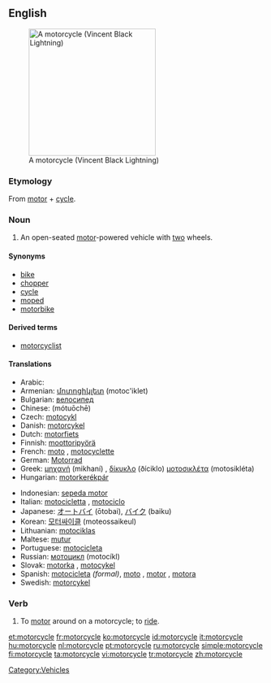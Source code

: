 ==English==
[[Image:VINCENT_Black_Lightning.jpg|thumb|right|250px|A motorcycle (Vincent Black Lightning)]]

===Etymology===
From [[motor]] + [[cycle]].

===Noun===
{{en-noun}}

# An open-seated [[motor]]-powered vehicle with [[two]] wheels.

====Synonyms====
* [[bike]]
* [[chopper]]
* [[cycle]]
* [[moped]]
* [[motorbike]]

====Derived terms====
* [[motorcyclist]]

====Translations====
{{trans-top|open-seated motor-powered vehicle with two wheels}}
* Arabic: {{Arab|[[موتوسيكل]]}} {{IPAchar|(motosíkel)}} {{m}}
* Armenian: [[մոտոցիկլետ]] (motoc'iklet)
* Bulgarian: [[велосипед]] {{m}}
* Chinese: {{zh-ts|摩托車|摩托车}} (mótuōchē)
* Czech: [[motocykl]] {{m}}
* Danish: [[motorcykel]] {{c}}
* Dutch: [[motorfiets]] {{f}}
* Finnish: [[moottoripyörä]]
* French: [[moto]] {{f}}, [[motocyclette]] {{f}}
* German: [[Motorrad]] {{n}}
* Greek: [[μηχανή]] (mikhaní) {{f}}, [[δίκυκλο]] (ðíciklo) {{n}} [[μοτοσικλέτα]] (motosikléta) {{f}}
* Hungarian: [[motorkerékpár]]
{{trans-mid}}
* Indonesian: [[sepeda motor]]
* Italian: [[motocicletta]] {{f}}, [[motociclo]] {{m}}
* Japanese: [[オートバイ]] (ōtobai), [[バイク]] (baiku)
* Korean: [[모터싸이클]] (moteossaikeul)
* Lithuanian: [[motociklas]] {{m}}
* Maltese: [[mutur]] {{m}}
* Portuguese: [[motocicleta]] {{f}}
* Russian: [[мотоцикл]] (motocíkl) {{m}}
* Slovak: [[motorka#Slovak|motorka]] {{f}}, [[motocykel#Slovak|motocykel]] {{m}}
* Spanish: [[motocicleta]] {{f}} ''(formal)'', [[moto]] {{f}}, [[motor]] {{m}} {{italbrac|Dominican Republic| colloquial}}, [[motora]] {{f}} {{italbrac|Puerto Rico| colloquial}}
* Swedish: [[motorcykel]] {{c}}
{{trans-bottom}}

===Verb===
{{en-verb|motorcycl|ing}}

# To [[motor]] around on a motorcycle; to [[ride]].

[[Category:Vehicles]]

[[et:motorcycle]]
[[fr:motorcycle]]
[[ko:motorcycle]]
[[id:motorcycle]]
[[it:motorcycle]]
[[hu:motorcycle]]
[[nl:motorcycle]]
[[pt:motorcycle]]
[[ru:motorcycle]]
[[simple:motorcycle]]
[[fi:motorcycle]]
[[ta:motorcycle]]
[[vi:motorcycle]]
[[tr:motorcycle]]
[[zh:motorcycle]]